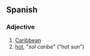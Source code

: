 == Spanish ==
=== Adjective ===
{{es-adj|f=caribe}}
# [[Caribbean]]
# [[hot]], "''sol caribe''" ("hot sun")